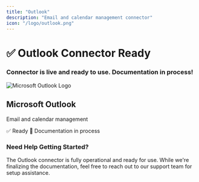 ```yaml
---
title: "Outlook"
description: "Email and calendar management connector"
icon: "/logo/outlook.png"
---
```


<div className="flex flex-col items-center justify-center text-center pt-10">
  <h1 className="text-4xl font-bold">✅ Outlook Connector Ready</h1>
  <h3 className="text-xl mt-2">
    Connector is live and ready to use. Documentation in process!
  </h3>
</div>

<div className="max-w-2xl mx-auto mt-12">
  <div className="p-6 border rounded-lg bg-blue-50">
    <div className="flex items-center mb-4">
      <img 
        src="/logo/outlook.png" 
        alt="Microsoft Outlook Logo" 
        className="w-8 h-8 mr-3 object-contain flex-shrink-0"
      />
      <h2 className="text-2xl font-semibold m-0"> Microsoft Outlook</h2>
    </div>
    <p className="text-lg text-gray-700 mb-4">Email and calendar management</p>
    <div className="flex items-center gap-2">
      <span className="px-3 py-1 bg-green-100 text-green-800 rounded-full text-sm font-medium">
        ✅ Ready
      </span>
      <span className="px-3 py-1 bg-blue-100 text-blue-800 rounded-full text-sm font-medium">
        📝 Documentation in process
      </span>
    </div>
  </div>
</div>

<div className="text-center mt-12 p-6 bg-gray-50 rounded-lg max-w-2xl mx-auto">
  <h3 className="text-lg font-semibold mb-2">Need Help Getting Started?</h3>
  <p className="text-gray-600">
    The Outlook connector is fully operational and ready for use. While we're finalizing the documentation, 
    feel free to reach out to our support team for setup assistance.
  </p>
</div>